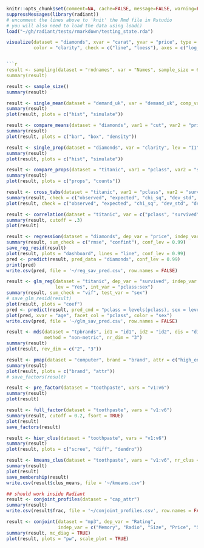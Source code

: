 ```r
knitr::opts_chunk$set(comment=NA, cache=FALSE, message=FALSE, warning=FALSE)
suppressMessages(library(radiant))
# uncomment the lines above to 'knit' the Rmd file in Rstudio
# you will also need to load the data using load()
load("~/gh/radiant/tests/rmarkdown/testing_state.rda")
```

```r
visualize(dataset = "diamonds", xvar = "carat", yvar = "price", type = "scatter",
          color = "clarity", check = c("line", "loess"), axes = c("log_x", "log_y"))


```r
result <- sampling(dataset = "rndnames", var = "Names", sample_size = 6)
summary(result)
```

```r
result <- sample_size()
summary(result)
```

```r
result <- single_mean(dataset = "demand_uk", var = "demand_uk", comp_value = 1750)
summary(result)
plot(result, plots = c("hist", "simulate"))
```

```r
result <- compare_means(dataset = "diamonds", var1 = "cut", var2 = "price", adjust = "bonf")
summary(result)
plot(result, plots = c("bar", "box", "density"))
```

```r
result <- single_prop(dataset = "diamonds", var = "clarity", lev = "I1", comp_value = 0.05)
summary(result)
plot(result, plots = c("hist", "simulate"))
```

```r
result <- compare_props(dataset = "titanic", var1 = "pclass", var2 = "survived", lev = "Yes")
summary(result)
plot(result, plots = c("props", "counts"))
```

```r
result <- cross_tabs(dataset = "titanic", var1 = "pclass", var2 = "survived")
summary(result, check = c("observed", "expected", "chi_sq", "dev_std", "dev_perc"))
plot(result, check = c("observed", "expected", "chi_sq", "dev_std", "dev_perc"))
```

```r
result <- correlation(dataset = "titanic", var = c("pclass", "survived", "sex", "age", "sibsp", "parch"))
summary(result, cutoff = .3)
plot(result)
```

```r
result <- regression(dataset = "diamonds", dep_var = "price", indep_var = c("carat", "clarity"))
summary(result, sum_check = c("rmse", "confint"), conf_lev = 0.99)
save_reg_resid(result)
plot(result, plots = "dashboard", lines = "line", conf_lev = 0.99)
pred <- predict(result, pred_data = "diamonds", conf_lev = 0.99)
print(pred)
write.csv(pred, file = '~/reg_sav_pred.csv', row.names = FALSE)
```

```r
result <- glm_reg(dataset = "titanic", dep_var = "survived", indep_var = c("pclass", "sex", "age"),
                  lev = "Yes", int_var = "pclass:sex")
summary(result, sum_check = "vif", test_var = "sex")
# save_glm_resid(result)
plot(result, plots = "coef")
pred <- predict(result, pred_cmd = "pclass = levels(pclass), sex = levels(sex), age = seq(0, 100, 20)")
plot(pred, xvar = "age", facet_col = "pclass", color = "sex")
write.csv(pred, file = '~/glm_sav_pred.csv', row.names = FALSE)
```

```r
result <- mds(dataset = "tpbrands", id1 = "id1", id2 = "id2", dis = "dissimilarity",
              method = "non-metric", nr_dim = "3")
summary(result)
plot(result, rev_dim = c("2", "3"))
```

```r
result <- pmap(dataset = "computer", brand = "brand", attr = c("high_end", "stylish", "modern", "value", "dated", "innovative", "business"), nr_dim = "3")
summary(result)
plot(result, plots = c("brand", "attr"))
# save_factors(result)
```

```r
result <- pre_factor(dataset = "toothpaste", vars = "v1:v6")
summary(result)
plot(result)
```

```r
result <- full_factor(dataset = "toothpaste", vars = "v1:v6")
summary(result, cutoff = 0.2, fsort = TRUE)
plot(result)
save_factors(result)
```

```r
result <- hier_clus(dataset = "toothpaste", vars = "v1:v6")
summary(result)
plot(result, plots = c("scree", "diff", "dendro"))
```

```r
result <- kmeans_clus(dataset = "toothpaste", vars = "v1:v6", nr_clus = 3)
summary(result)
plot(result)
save_membership(result)
write.csv(result$clus_means, file = '~/kmeans.csv')
```

```r
## should work inside Radiant
result <- conjoint_profiles(dataset = "cap_attr")
summary(result)
write.csv(result$frac, file = '~/conjoint_profiles.csv', row.names = FALSE)
```

```r
result <- conjoint(dataset = "mp3", dep_var = "Rating",
                   indep_var = c("Memory", "Radio", "Size", "Price", "Shape"))
summary(result, mc_diag = TRUE)
plot(result, plots = "pw", scale_plot = TRUE)
```


